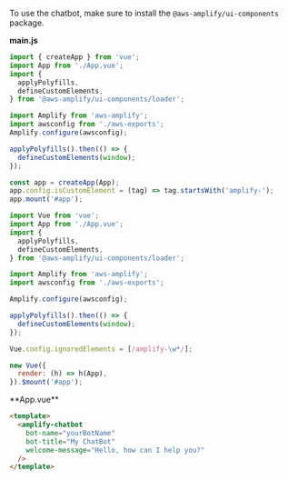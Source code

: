 
To use the chatbot, make sure to install the `@aws-amplify/ui-components` package.

**main.js**

<Tabs>
<TabItem title="Vue 3">

```js
import { createApp } from 'vue';
import App from './App.vue';
import {
  applyPolyfills,
  defineCustomElements,
} from '@aws-amplify/ui-components/loader';

import Amplify from 'aws-amplify';
import awsconfig from './aws-exports';
Amplify.configure(awsconfig);

applyPolyfills().then(() => {
  defineCustomElements(window);
});

const app = createApp(App);
app.config.isCustomElement = (tag) => tag.startsWith('amplify-');
app.mount('#app');
```

</TabItem>
<TabItem title="Vue 2">

```js
import Vue from 'vue';
import App from './App.vue';
import {
  applyPolyfills,
  defineCustomElements,
} from '@aws-amplify/ui-components/loader';

import Amplify from 'aws-amplify';
import awsconfig from './aws-exports';

Amplify.configure(awsconfig);

applyPolyfills().then(() => {
  defineCustomElements(window);
});

Vue.config.ignoredElements = [/amplify-\w*/];

new Vue({
  render: (h) => h(App),
}).$mount('#app');
```

  </TabItem>
</Tabs>
**App.vue**

```html
<template>
  <amplify-chatbot
    bot-name="yourBotName"
    bot-title="My ChatBot"
    welcome-message="Hello, how can I help you?"
  />
</template>
```
